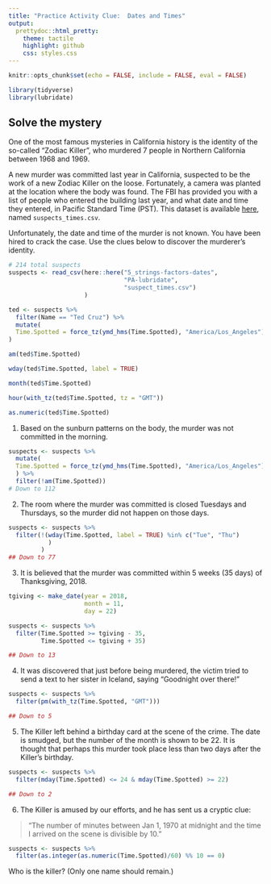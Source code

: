 ```yaml
---
title: "Practice Activity Clue:  Dates and Times"
output:
  prettydoc::html_pretty:
    theme: tactile
    highlight: github
    css: styles.css
---
```


```r
knitr::opts_chunk$set(echo = FALSE, include = FALSE, eval = FALSE)

library(tidyverse)
library(lubridate)
```


## Solve the mystery

One of the most famous mysteries in California history is the identity of the 
so-called "Zodiac Killer", who murdered 7 people in Northern California between
1968 and 1969.

A new murder was committed last year in California, suspected to be the work of
a new Zodiac Killer on the loose.  Fortunately, a camera was planted at the
location where the body was found.  The FBI has provided you with a list of
people who entered the building last year, and what date and time they entered,
in Pacific Standard Time (PST). This dataset is available [here](https://app.box.com/s/3a37j0bvfhk9b5m48w1cqqlv3evp5dug), named
`suspects_times.csv`.

Unfortunately, the date and time of the murder is not known.  You have been
hired to crack the case.  Use the clues below to discover the murderer's
identity.

```r
# 214 total suspects
suspects <- read_csv(here::here("5_strings-factors-dates",
                                "PA-lubridate",
                                "suspect_times.csv")
                     )

ted <- suspects %>% 
  filter(Name == "Ted Cruz") %>%
  mutate(
  Time.Spotted = force_tz(ymd_hms(Time.Spotted), "America/Los_Angeles")
)

am(ted$Time.Spotted)

wday(ted$Time.Spotted, label = TRUE)

month(ted$Time.Spotted)

hour(with_tz(ted$Time.Spotted, tz = "GMT"))

as.numeric(ted$Time.Spotted)
```


1. Based on the sunburn patterns on the body, the murder was not committed in the morning.

```r
suspects <- suspects %>% 
  mutate(
  Time.Spotted = force_tz(ymd_hms(Time.Spotted), "America/Los_Angeles")
  ) %>% 
  filter(!am(Time.Spotted)) 
# Down to 112
```


2. The room where the murder was committed is closed Tuesdays and Thursdays,
so the murder did not happen on those days.

```r
suspects <- suspects %>% 
  filter(!(wday(Time.Spotted, label = TRUE) %in% c("Tue", "Thu")
           )
         )
## Down to 77
```


3. It is believed that the murder was committed within 5 weeks (35 days) of Thanksgiving, 2018. 

```r
tgiving <- make_date(year = 2018, 
                     month = 11, 
                     day = 22)

suspects <- suspects %>% 
  filter(Time.Spotted >= tgiving - 35,
         Time.Spotted <= tgiving + 35) 

## Down to 13
```


4. It was discovered that just before being murdered, the victim tried to send
a text to her sister in Iceland, saying "Goodnight over there!"

```r
suspects <- suspects %>% 
  filter(pm(with_tz(Time.Spotted, "GMT"))) 

## Down to 5
```


5. The Killer left behind a birthday card at the scene of the crime.  The date
is smudged, but the number of the month is shown to be 22.  It is thought that
perhaps this murder took place less than two days after the Killer's birthday.

```r
suspects <- suspects %>% 
  filter(mday(Time.Spotted) <= 24 & mday(Time.Spotted) >= 22) 

## Down to 2
```


6. The Killer is amused by our efforts, and he has sent us a cryptic clue:

> "The number of minutes between Jan 1, 1970 at midnight and the time I arrived
on the scene is divisible by 10."


```r
suspects <- suspects %>% 
  filter(as.integer(as.numeric(Time.Spotted)/60) %% 10 == 0) 
```


Who is the killer? (Only one name should remain.)



